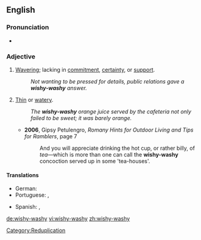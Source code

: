 ==English==

===Pronunciation===
*{{audio|en-us-wishy-washy.ogg|Audio (US)}}

===Adjective===
{{en-adj|wishy-washi|er|more}}

# [[waver|Waver]]ing; lacking in [[commitment]], [[certainty]], or [[support]].
#:''Not wanting to be pressed for details, public relations gave a '''wishy-washy''' answer.''
# [[thin|Thin]] or [[watery]].
#:''The '''wishy-washy''' orange juice served by the cafeteria not only failed to be sweet; it was barely orange.''
#* '''2006''', Gipsy Petulengro, ''Romany Hints for Outdoor Living and Tips for Ramblers'', page 7
#*: And you will appreciate drinking the hot cup, or rather billy, of ''tea''—which is more than one can call the '''wishy-washy''' concoction served up in some 'tea-houses'. 

====Translations====
{{trans-top|wavering or lacking in commitment, certainty, or support}}
* German: {{t+|de|Wischiwaschi|n}}
* Portuguese: {{t+|pt|indeciso|m}}, {{t-|pt|enrolado|m}}
{{trans-mid}}
* Spanish: {{t+|es|indeciso|m}},  {{t|es|lábil}}
{{trans-bottom}}

{{trans-top|thin or watery}}
{{trans-mid}}
{{trans-bottom}}

[[Category:Reduplication]]

[[de:wishy-washy]]
[[vi:wishy-washy]]
[[zh:wishy-washy]]